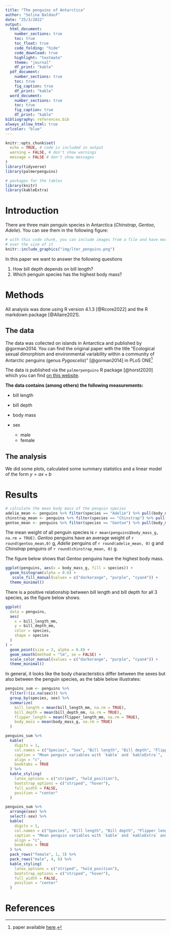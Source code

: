 ```yaml
---
title: "The penguins of Antarctica"
author: "Selina Baldauf"
date: "25/3/2022"
output: 
  html_document:
    number_sections: true
    toc: true
    toc_float: true
    code_folding: "hide"
    code_download: true
    highlight: "textmate"
    theme: "journal"
    df_print: "kable"
  pdf_document: 
    number_sections: true
    toc: true
    fig_caption: true
    df_print: "kable"
  word_document:
    number_sections: true
    toc: true
    fig_caption: true
    df_print: "kable"
bibliography: references.bib
always_allow_html: true
urlcolor: "blue"
---
```


```r
knitr::opts_chunk$set(
  echo = TRUE, # code is included in output
  warning = FALSE, # don't show warnings
  message = FALSE # don't show messages
)
library(tidyverse)
library(palmerpenguins)

# packages for the tables
library(knitr)
library(kableExtra)
```

# Introduction

There are three main penguin species in Antarctica (*Chinstrap*, *Gentoo*, *Adelie*). You can see them in the following figure:

```r
# with this code chunk, you can include images from a file and have more control
# over the size of it
knitr::include_graphics("img/lter_penguins.png")
```

In this paper we want to answer the following questions

1.  How bill depth depends on bill length?
2.  Which penguin species has the highest body mass?

# Methods

All analysis was done using R version 4.1.3 [@Rcore2022] and the R markdown package [@Allaire2021].

## The data

The data was collected on islands in Antarctica and published by @gorman2014. You can find the original paper with the title "Ecological sexual dimorphism and environmental variability within a community of Antarctic penguins (genus *Pygoscelis*)" [@gorman2014] in PLoS ONE[^1]

[^1]: paper available [here](https://doi.org/10.1371/journal.pone.0090081).

The data is published via the `palmerpenguins` R package [@horst2020] which you can find [on this website](https://allisonhorst.github.io/palmerpenguins/).

**The data contains (among others) the following measurements:**

-   bill length

-   bill depth

-   body mass

-   sex

    -   male
    -   female

## The analysis

We did some plots, calculated some summary statistics and a linear model of the form $y = ax + b$

# Results

```r
# calculate the mean body mass of the penguin species
adelie_mean <- penguins %>% filter(species == "Adelie") %>% pull(body_mass_g) %>% mean(na.rm = TRUE) 
chinstrap_mean <- penguins %>% filter(species == "Chinstrap") %>% pull(body_mass_g) %>% mean(na.rm = TRUE) 
gentoo_mean <- penguins %>% filter(species == "Gentoo") %>% pull(body_mass_g) %>% mean(na.rm = TRUE) 
```

The mean weight of all penguin species is `r mean(penguins$body_mass_g, na.rm = TRUE)`. *Gentoo* penguins have an average weight of `r round(gentoo_mean,0)` g, *Adelie* penguins of `r round(adelie_mean, 0)` g and *Chinstrap* penguins of `r round(chinstrap_mean, 0)` g.

The figure below shows that *Gentoo* penguins have the highest body mass.

```r
ggplot(penguins, aes(x = body_mass_g, fill = species)) +
  geom_histogram(alpha = 0.6) +
   scale_fill_manual(values = c("darkorange", "purple", "cyan4")) +
  theme_minimal()
```

There is a positive relationship between bill length and bill depth for all 3 species, as the figure below shows.

```r
ggplot(
  data = penguins,
  aes(
    x = bill_length_mm,
    y = bill_depth_mm,
    color = species,
    shape = species
  )
) +
  geom_point(size = 3, alpha = 0.8) +
  geom_smooth(method = "lm", se = FALSE) +
  scale_color_manual(values = c("darkorange", "purple", "cyan4")) +
  theme_minimal()
```

In general, it looks like the body characteristics differ between the sexes but also between the penguin species, as the table below illustrates:

```r
penguins_sum <- penguins %>% 
  filter(!(is.na(sex))) %>% 
  group_by(species, sex) %>% 
  summarize(
    bill_length = mean(bill_length_mm, na.rm = TRUE),
    bill_depth = mean(bill_depth_mm, na.rm = TRUE),
    flipper_length = mean(flipper_length_mm, na.rm = TRUE),
    body_mass = mean(body_mass_g, na.rm = TRUE)
  )
```


```r
penguins_sum %>% 
  kable(
    digits = 1,
    col.names = c("Species", "Sex", "Bill length", "Bill depth", "Flipper length", "Body mass"),
    caption = "Mean penguin variables with `kable` and `kableExtra`",
    align = "c",
    booktabs = TRUE
  ) %>%
  kable_styling(
    latex_options = c("striped", "hold_position"),
    bootstrap_options = c("striped", "hover"),
    full_width = FALSE,
    position = "center"
  )
```

```r
penguins_sum %>%
  arrange(sex) %>%
  select(-sex) %>%
  kable(
    digits = 1,
    col.names = c("Species", "Bill length", "Bill depth", "Flipper length", "Body mass"),
    caption = "Mean penguin variables with `kable` and `kableExtra` and packed rows",
    align = "c",
    booktabs = TRUE
  ) %>%
  pack_rows("female", 1, 3) %>%
  pack_rows("male", 4, 6) %>%
  kable_styling(
    latex_options = c("striped", "hold_position"),
    bootstrap_options = c("striped", "hover"),
    full_width = FALSE,
    position = "center"
  )
```

# References
